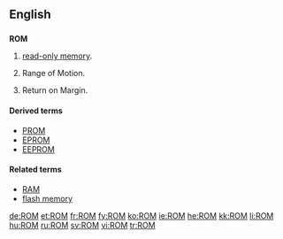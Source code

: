 {{see|rom|Rom|room}}

==English==

==={{acronym}}===
'''ROM'''

# {{electronics}} [[read-only memory]].
# {{medical}} Range of Motion.
# {{finance}} Return on Margin.

====Derived terms====
*[[PROM]]
*[[EPROM]]
*[[EEPROM]]

====Related terms====
*[[RAM]]
*[[flash memory]]

[[de:ROM]]
[[et:ROM]]
[[fr:ROM]]
[[fy:ROM]]
[[ko:ROM]]
[[ie:ROM]]
[[he:ROM]]
[[kk:ROM]]
[[li:ROM]]
[[hu:ROM]]
[[ru:ROM]]
[[sv:ROM]]
[[vi:ROM]]
[[tr:ROM]]